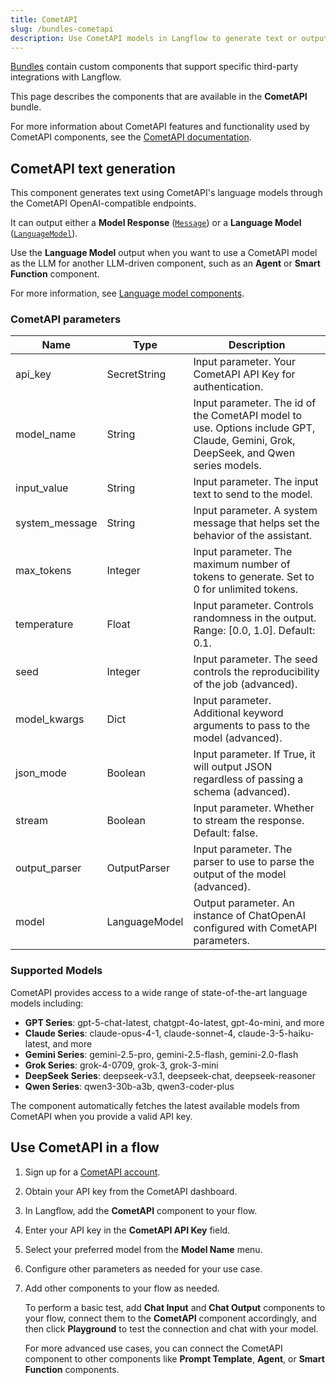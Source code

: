 ```yaml
---
title: CometAPI
slug: /bundles-cometapi
description: Use CometAPI models in Langflow to generate text or output a Language Model for downstream Components.
---
```



[Bundles](/components-bundle-components) contain custom components that support specific third-party integrations with Langflow.

This page describes the components that are available in the **CometAPI** bundle.

For more information about CometAPI features and functionality used by CometAPI components, see the [CometAPI documentation](https://www.cometapi.com/).

## CometAPI text generation

This component generates text using CometAPI's language models through the CometAPI OpenAI-compatible endpoints.

It can output either a **Model Response** ([`Message`](/data-types#message)) or a **Language Model** ([`LanguageModel`](/data-types#languagemodel)).

Use the **Language Model** output when you want to use a CometAPI model as the LLM for another LLM-driven component, such as an **Agent** or **Smart Function** component.

For more information, see [Language model components](/components-models).

### CometAPI parameters


<PartialParams />

| Name | Type | Description |
|------|------|-------------|
| api_key | SecretString | Input parameter. Your CometAPI API Key for authentication. |
| model_name | String | Input parameter. The id of the CometAPI model to use. Options include GPT, Claude, Gemini, Grok, DeepSeek, and Qwen series models. |
| input_value | String | Input parameter. The input text to send to the model. |
| system_message | String | Input parameter. A system message that helps set the behavior of the assistant. |
| max_tokens | Integer | Input parameter. The maximum number of tokens to generate. Set to 0 for unlimited tokens. |
| temperature | Float | Input parameter. Controls randomness in the output. Range: [0.0, 1.0]. Default: 0.1. |
| seed | Integer | Input parameter. The seed controls the reproducibility of the job (advanced). |
| model_kwargs | Dict | Input parameter. Additional keyword arguments to pass to the model (advanced). |
| json_mode | Boolean | Input parameter. If True, it will output JSON regardless of passing a schema (advanced). |
| stream | Boolean | Input parameter. Whether to stream the response. Default: false. |
| output_parser | OutputParser | Input parameter. The parser to use to parse the output of the model (advanced). |
| model | LanguageModel | Output parameter. An instance of ChatOpenAI configured with CometAPI parameters. |

### Supported Models

CometAPI provides access to a wide range of state-of-the-art language models including:

- **GPT Series**: gpt-5-chat-latest, chatgpt-4o-latest, gpt-4o-mini, and more
- **Claude Series**: claude-opus-4-1, claude-sonnet-4, claude-3-5-haiku-latest, and more
- **Gemini Series**: gemini-2.5-pro, gemini-2.5-flash, gemini-2.0-flash
- **Grok Series**: grok-4-0709, grok-3, grok-3-mini
- **DeepSeek Series**: deepseek-v3.1, deepseek-chat, deepseek-reasoner
- **Qwen Series**: qwen3-30b-a3b, qwen3-coder-plus

The component automatically fetches the latest available models from CometAPI when you provide a valid API key.

## Use CometAPI in a flow

1. Sign up for a [CometAPI account](https://www.cometapi.com/).
2. Obtain your API key from the CometAPI dashboard.
3. In Langflow, add the **CometAPI** component to your flow.
4. Enter your API key in the **CometAPI API Key** field.
5. Select your preferred model from the **Model Name** menu.
6. Configure other parameters as needed for your use case.
7. Add other components to your flow as needed.

    To perform a basic test, add **Chat Input** and **Chat Output** components to your flow, connect them to the **CometAPI** component accordingly, and then click **Playground** to test the connection and chat with your model.

    For more advanced use cases, you can connect the CometAPI component to other components like **Prompt Template**, **Agent**, or **Smart Function** components.

